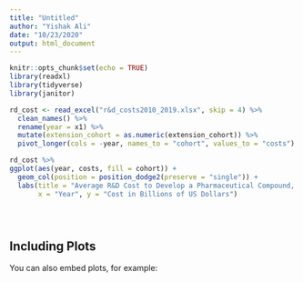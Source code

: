 ```yaml
---
title: "Untitled"
author: "Yishak Ali"
date: "10/23/2020"
output: html_document
---
```


```r
knitr::opts_chunk$set(echo = TRUE)
library(readxl)
library(tidyverse)
library(janitor)
```



```r
rd_cost <- read_excel("r&d_costs2010_2019.xlsx", skip = 4) %>% 
  clean_names() %>% 
  rename(year = x1) %>% 
  mutate(extension_cohort = as.numeric(extension_cohort)) %>% 
  pivot_longer(cols = -year, names_to = "cohort", values_to = "costs")

rd_cost %>% 
ggplot(aes(year, costs, fill = cohort)) +
  geom_col(position = position_dodge2(preserve = "single")) +
  labs(title = "Average R&D Cost to Develop a Pharmaceutical Compound, 2010-2019",
       x = "Year", y = "Cost in Billions of US Dollars")





```

## Including Plots

You can also embed plots, for example:

```r

```

